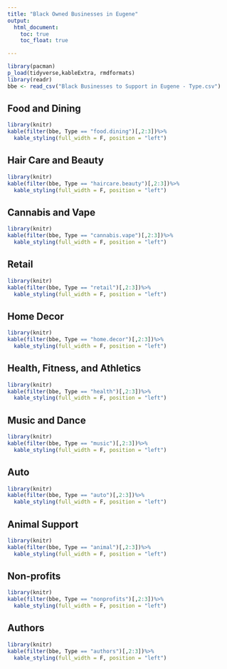 ```yaml
---
title: "Black Owned Businesses in Eugene"
output:
  html_document:
    toc: true
    toc_float: true

---
```

```r
library(pacman)
p_load(tidyverse,kableExtra, rmdformats)
library(readr)
bbe <- read_csv("Black Businesses to Support in Eugene - Type.csv")
```

## **Food and Dining**
```r
library(knitr)
kable(filter(bbe, Type == "food.dining")[,2:3])%>%
  kable_styling(full_width = F, position = "left")
```

## **Hair Care and Beauty**
```r
library(knitr)
kable(filter(bbe, Type == "haircare.beauty")[,2:3])%>%
  kable_styling(full_width = F, position = "left")

```

## **Cannabis and Vape**
```r
library(knitr)
kable(filter(bbe, Type == "cannabis.vape")[,2:3])%>%
  kable_styling(full_width = F, position = "left")

```

## **Retail**
```r
library(knitr)
kable(filter(bbe, Type == "retail")[,2:3])%>%
  kable_styling(full_width = F, position = "left")

```

## **Home Decor**
```r
library(knitr)
kable(filter(bbe, Type == "home.decor")[,2:3])%>%
  kable_styling(full_width = F, position = "left")
```

## **Health, Fitness, and Athletics**
```r
library(knitr)
kable(filter(bbe, Type == "health")[,2:3])%>%
  kable_styling(full_width = F, position = "left")

```

## **Music and Dance**
```r
library(knitr)
kable(filter(bbe, Type == "music")[,2:3])%>%
  kable_styling(full_width = F, position = "left")

```

## **Auto**
```r
library(knitr)
kable(filter(bbe, Type == "auto")[,2:3])%>%
  kable_styling(full_width = F, position = "left")

```

## **Animal Support**
```r
library(knitr)
kable(filter(bbe, Type == "animal")[,2:3])%>%
  kable_styling(full_width = F, position = "left")

```

## **Non-profits**
```r
library(knitr)
kable(filter(bbe, Type == "nonprofits")[,2:3])%>%
  kable_styling(full_width = F, position = "left")

```

## **Authors**
```r
library(knitr)
kable(filter(bbe, Type == "authors")[,2:3])%>%
  kable_styling(full_width = F, position = "left")

```